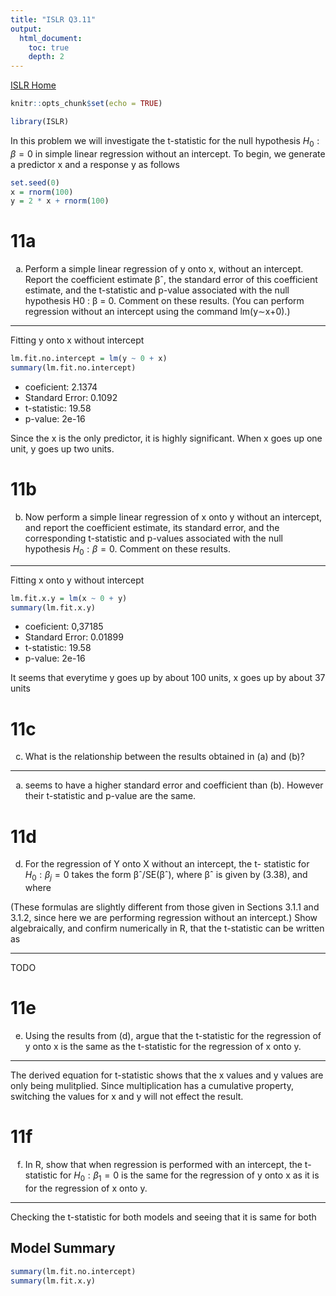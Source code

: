 ```yaml
---
title: "ISLR Q3.11"
output:
  html_document:
    toc: true
    depth: 2
---
```


[ISLR Home](../index.html)

```r
knitr::opts_chunk$set(echo = TRUE)
```

```r
library(ISLR)
```

In this problem we will investigate the t-statistic for the null hypothesis $H_0 : \beta = 0$ in simple linear regression without an intercept. To begin, we generate a predictor x and a response y as follows

```r
set.seed(0)
x = rnorm(100)
y = 2 * x + rnorm(100)
```


# 11a

(a) Perform a simple linear regression of y onto x, without an intercept. Report the coefficient estimate βˆ, the standard error of this coefficient estimate, and the t-statistic and p-value associated with the null hypothesis H0 : β = 0. Comment on these results. (You can perform regression without an intercept using the command lm(y∼x+0).)

***

Fitting y onto x without intercept
```r
lm.fit.no.intercept = lm(y ~ 0 + x)
summary(lm.fit.no.intercept)
```

- coeficient: 2.1374
- Standard Error: 0.1092
- t-statistic: 19.58
- p-value: 2e-16

Since the x is the only predictor, it is highly significant. When x goes up one unit, y goes up two units.

# 11b

(b) Now perform a simple linear regression of x onto y without an intercept, and report the coefficient estimate, its standard error, and the corresponding t-statistic and p-values associated with the null hypothesis $H_0 :\beta =0$. Comment on these results.

***

Fitting x onto y without intercept
```r
lm.fit.x.y = lm(x ~ 0 + y)
summary(lm.fit.x.y)
```

- coeficient: 0,37185
- Standard Error: 0.01899
- t-statistic: 19.58
- p-value: 2e-16

It seems that everytime y goes up by about 100 units, x goes up by about 37 units

# 11c

(c) What is the relationship between the results obtained in (a) and (b)?

***

(a) seems to have a higher standard error and coefficient than (b). However their t-statistic and p-value are the same.

# 11d

(d) For the regression of Y onto X without an intercept, the t- statistic for  $H_0 :\beta_j =0$ takes the form βˆ/SE(βˆ), where βˆ is given by (3.38), and where

(These formulas are slightly different from those given in Sections 3.1.1 and 3.1.2, since here we are performing regression without an intercept.) Show algebraically, and confirm numerically in R, that the t-statistic can be written as

***

TODO


# 11e

(e) Using the results from (d), argue that the t-statistic for the regression of y onto x is the same as the t-statistic for the regression of x onto y.

***

The derived equation for t-statistic shows that the x values and y values are only
being mulitplied. Since multiplication has a cumulative property, switching the 
values for x and y will not effect the result.

# 11f

(f) In R, show that when regression is performed with an intercept, the t-statistic for  $H_0 :\beta_1 = 0$ is the same for the regression of y onto x as it is for the regression of x onto y.

***

Checking the t-statistic for both models and seeing that it is same for both

## Model Summary
```r
summary(lm.fit.no.intercept)
summary(lm.fit.x.y)
```

